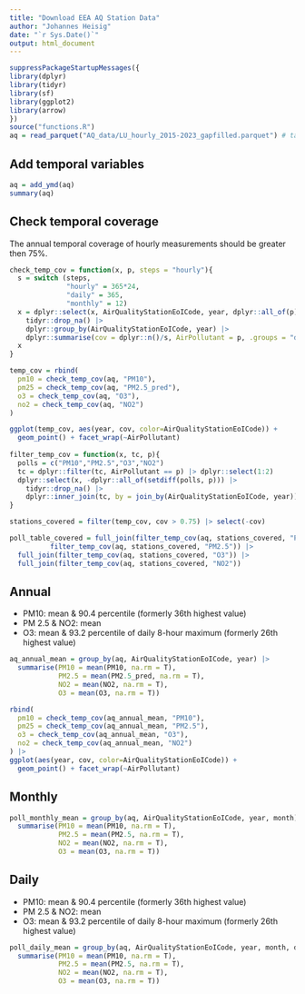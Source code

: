 ```yaml
---
title: "Download EEA AQ Station Data"
author: "Johannes Heisig"
date: "`r Sys.Date()`"
output: html_document
---
```


```r
suppressPackageStartupMessages({
library(dplyr)
library(tidyr)
library(sf)
library(ggplot2)
library(arrow)
})
source("functions.R")
aq = read_parquet("AQ_data/LU_hourly_2015-2023_gapfilled.parquet") # table, not sf
```

## Add temporal variables

```r
aq = add_ymd(aq)
summary(aq)
```

## Check temporal coverage

The annual temporal coverage of hourly measurements should be greater then 75%.

```r
check_temp_cov = function(x, p, steps = "hourly"){
  s = switch (steps,
              "hourly" = 365*24,
              "daily" = 365,
              "monthly" = 12)
  x = dplyr::select(x, AirQualityStationEoICode, year, dplyr::all_of(p)) |> 
    tidyr::drop_na() |> 
    dplyr::group_by(AirQualityStationEoICode, year) |> 
    dplyr::summarise(cov = dplyr::n()/s, AirPollutant = p, .groups = "drop")
  x
}

temp_cov = rbind(
  pm10 = check_temp_cov(aq, "PM10"),
  pm25 = check_temp_cov(aq, "PM2.5_pred"),
  o3 = check_temp_cov(aq, "O3"),
  no2 = check_temp_cov(aq, "NO2")
)

ggplot(temp_cov, aes(year, cov, color=AirQualityStationEoICode)) +
  geom_point() + facet_wrap(~AirPollutant)
  
filter_temp_cov = function(x, tc, p){
  polls = c("PM10","PM2.5","O3","NO2")
  tc = dplyr::filter(tc, AirPollutant == p) |> dplyr::select(1:2)
  dplyr::select(x, -dplyr::all_of(setdiff(polls, p))) |> 
    tidyr::drop_na() |> 
    dplyr::inner_join(tc, by = join_by(AirQualityStationEoICode, year))
}

stations_covered = filter(temp_cov, cov > 0.75) |> select(-cov)

poll_table_covered = full_join(filter_temp_cov(aq, stations_covered, "PM10"),
          filter_temp_cov(aq, stations_covered, "PM2.5")) |> 
  full_join(filter_temp_cov(aq, stations_covered, "O3")) |> 
  full_join(filter_temp_cov(aq, stations_covered, "NO2"))

```


## Annual 

- PM10: mean & 90.4 percentile (formerly 36th highest value)
- PM 2.5 & NO2: mean
- O3: mean & 93.2 percentile of daily 8-hour maximum (formerly 26th highest value)

```r
aq_annual_mean = group_by(aq, AirQualityStationEoICode, year) |> 
  summarise(PM10 = mean(PM10, na.rm = T),
            PM2.5 = mean(PM2.5_pred, na.rm = T),
            NO2 = mean(NO2, na.rm = T),
            O3 = mean(O3, na.rm = T))

rbind(
  pm10 = check_temp_cov(aq_annual_mean, "PM10"),
  pm25 = check_temp_cov(aq_annual_mean, "PM2.5"),
  o3 = check_temp_cov(aq_annual_mean, "O3"),
  no2 = check_temp_cov(aq_annual_mean, "NO2")
) |> 
ggplot(aes(year, cov, color=AirQualityStationEoICode)) +
  geom_point() + facet_wrap(~AirPollutant)
```

## Monthly

```r
poll_monthly_mean = group_by(aq, AirQualityStationEoICode, year, month) |> 
  summarise(PM10 = mean(PM10, na.rm = T),
            PM2.5 = mean(PM2.5, na.rm = T),
            NO2 = mean(NO2, na.rm = T),
            O3 = mean(O3, na.rm = T))
```

## Daily

- PM10: mean & 90.4 percentile (formerly 36th highest value)
- PM 2.5 & NO2: mean
- O3: mean & 93.2 percentile of daily 8-hour maximum (formerly 26th highest value)

```r
poll_daily_mean = group_by(aq, AirQualityStationEoICode, year, month, doy) |> 
  summarise(PM10 = mean(PM10, na.rm = T),
            PM2.5 = mean(PM2.5, na.rm = T),
            NO2 = mean(NO2, na.rm = T),
            O3 = mean(O3, na.rm = T))
```



